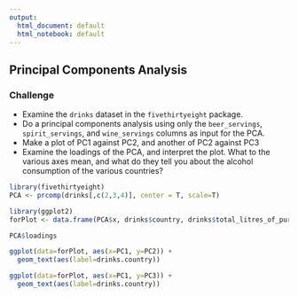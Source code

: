 ```yaml
---
output:
  html_document: default
  html_notebook: default
---
```


## Principal Components Analysis

### Challenge

*  Examine the `drinks` dataset in the `fivethirtyeight` package.  
*  Do a principal components analysis using only the `beer_servings`, `spirit_servings`, and `wine_servings` columns as input for the PCA. 
*  Make a plot of PC1 against PC2, and another of PC2 against PC3
*  Examine the loadings of the PCA, and interpret the plot.  What to the various axes mean, and what do they tell you about the alcohol consumption of the various countries?

```r
library(fivethirtyeight)
PCA <- prcomp(drinks[,c(2,3,4)], center = T, scale=T)

library(ggplot2)
forPlot <- data.frame(PCA$x, drinks$country, drinks$total_litres_of_pure_alcohol)

PCA$loadings

ggplot(data=forPlot, aes(x=PC1, y=PC2)) + 
  geom_text(aes(label=drinks.country))

ggplot(data=forPlot, aes(x=PC1, y=PC3)) + 
  geom_text(aes(label=drinks.country))
```